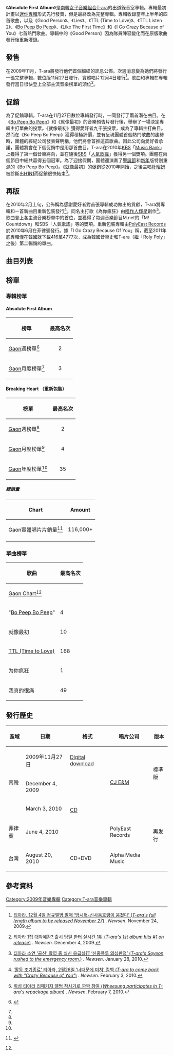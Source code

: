 {{Infobox album <!-- See Wikipedia:WikiProject_Albums -->
| Name        = Absolute First Album
| Type        = studio
| Artist      = [[T-ara|T-ara]]
| Cover       = <!-- 檔案不存在 AbsoluteFirstAlbum.jpg，可從英文維基百科取得 -->
| Released    = 2009年11月27日<small>（數位）</small><br>2009年12月4日<small>（實體唱片）</small><br>2010年3月3日<small>（再版）</small>
| Recorded    = 2009
| Genre       = [[流行音樂|Pop]]、[[南韓流行音樂|K-pop]]、[[舞曲流行音樂|dance-pop]]
| Length      = 
| Label       = [[Core_Contents_Media|Core Contents Media]]（南韓）<br>[[PolyEast_Records|PolyEast Records]]（菲律賓）<br>[[Alpha_Media_Music|Alpha Media Music]]（台灣）<ref>{{zh-tw icon}} [http://www.alphamusic.com.tw/index.php?page=shop.product_details&flypage=shop.flypage&product_id=70&category_id=11&manufacturer_id=0&option=com_virtuemart&Itemid=19 T-ara  Absolute First Album Repackeged] {{Wayback|url=http://www.alphamusic.com.tw/index.php?page=shop.product_details&flypage=shop.flypage&product_id=70&category_id=11&manufacturer_id=0&option=com_virtuemart&Itemid=19 |date=20101116163527 }} Retrieved 2010-10-07</ref>
| Producer    = Kwon Chang-hyun
| Reviews     = 
| Last album  =
| This album  =Absolute First Album<br>（2009）
| Next album  = [[Temptastic|Temptastic]]<br />（2010）
| Misc        ={{Singles
  | Name           = Absolute First Album
  | Type           = studio
  | Single 1       = 好人
  | Single 1 date  = 2009年4月29日
  | Single 2       = [[谎言_(T-ara)|谎言 (T-ara)]]
  | Single 2 date  = 2009年7月27日
  | Single 3       = [[TTL_(Time_to_Love)|TTL (Time to Love)]]
  | Single 3 date  = 2009年9月15日
  | Single 4       = [[TTL_Listen_2|TTL Listen 2]]
  | Single 4 date  = 2009年10月9日
  | Single 5       = [[Bo_Peep_Bo_Peep|Bo Peep Bo Peep]]
  | Single 5 date  = 2009年11月27日
  | Single 6       = 就像最初
  | Single 6 date  = 2009年11月27日
    }} 
{{Singles
  | Name           = Breaking Heart
  | Type           = studio
  | Single 1       = 為你瘋狂
  | Single 1 date  = 2010年2月26日
  | Single 2       = 我真的很痛
  | Single 2 date  = 2010年3月3日
    }} 
}}

《'''Absolute First Album'''》是[[南韓|南韓]][[女子音樂組合|女子音樂組合]][[T-ara|T-ara]]的出道錄音室專輯。專輯最初計畫以[[迷你專輯|迷你專輯]]形式先行發賣，但是最終改為完整專輯。專輯收錄當年上半年的四首歌曲，以及《Good Person》、《Lies》、《TTL (Time to Love)》、《TTL Listen 2》、《[[Bo_Peep_Bo_Peep|Bo Peep Bo Peep]]》、《Like The First Time》和《I Go Crazy Because of You》七首熱門歌曲。專輯中的《Good Person》因為隊員陣容變化而在原版歌曲發行後重新灌錄。

==發售==

在2009年11月，T-ara將發行他們首個細碟的訊息公佈。次週消息變為她們將發行一張完整專輯，數位版11月27日發行，實體唱片12月4日發行<ref>{{ko icon}} [http://newsen.com/news_view.php?uid=200911241103501001 티아라, 12월 4일 정규앨범 발매 ‘방시혁-신사동호랭이 뭉쳤다’	 (''T-ara's full length album to be released November 27'')] {{Wayback|url=http://newsen.com/news_view.php?uid=200911241103501001 |date=20150402102535 }}. ''Newsen''. November 24, 2009.</ref>。歌曲和專輯在專輯發行當日很快登上全部主流音樂榜單的頭位<ref>{{ko icon}} [http://newsen.com/news_view.php?uid=200912041737451002 티아라 1집 대박예감? 출시 당일 한터 실시간 1위 (''T-ara's 1st album hits #1 on release'')] {{Wayback|url=http://newsen.com/news_view.php?uid=200912041737451002 |date=20131226172458 }}. ''Newsen.'' December 4, 2009.</ref>。

==促銷==

為了促銷專輯，T-ara在11月27日數位專輯發行時，一同發行了兩首潛在曲目。在《[[Bo_Peep_Bo_Peep|Bo Peep Bo Peep]]》和《就像最初》的音樂預告片發行後，舉辦了一場決定專輯主打單曲的投票。《就像最初》獲得愛好者九千張投票，成為了專輯主打曲目。然而在《Bo Peep Bo Peep》獲得積極評價，並有呈現團體首個熱門歌曲的趨勢時，團體的經紀公司發表聲明稱，他們將會首推這首歌曲。因此公司向愛好者承諾，團體將會在下個促銷中是用那首曲目。T-ara在2010年[[韓國放送公社|KBS]]「[[Music_Bank|Music Bank]]」上獲得了第一個音樂將向，並在隨後[[SBS_(南韓)|SBS]]「[[人氣歌謠|人氣歌謠]]」獲得另一個獎項。團體在兩個節目中總共贏得五個冠軍。為了迎接假期，團體還演奏了[[聖誕節|聖誕節]]和[[新年|新年]]版特別重混的《Bo Peep Bo Peep》。《就像最初》的促銷從2010年開始，之後主唱[[朴昭妍|朴昭妍]]被診斷出[[H1N1|H1N1]]而促銷很快結束<ref>{{ko icon}} [http://newsen.com/news_view.php?uid=201001281328311002 티아라 소연 ‘공신’ 촬영 중 실신 응급실行 ‘신종플루 의심판정’	(''T-ara's Soyeon rushed to the emergency room.'')] {{Wayback|url=http://newsen.com/news_view.php?uid=201001281328311002 |date=20160313115845 }}. ''Newsen''. January 28, 2010.</ref>。

==再版==

在2010年2月上旬，公佈稱為感謝愛好者對首張專輯成功做出的貢獻，T-ara將專輯和一首新曲目重新包裝發行<ref>{{ko icon}} [http://newsen.com/news_view.php?uid=201002031132421001 ‘활동 조기종료’ 티아라, 2월26일 ‘너때문에 미쳐’ 컴백 (''T-ara to come back with "Crazy Because of You"'')] {{Wayback|url=http://newsen.com/news_view.php?uid=201002031132421001 |date=20150402093636 }}. ''Newsen''. February 3, 2010.</ref>。同名主打歌《為你瘋狂》由[[唱作人|唱作人]][[輝星|輝星]]創作<ref>{{ko icon}} [http://www.newsen.com/news_view.php?uid=201002071425061002 휘성 티아라 리패키지 앨범 작사가로 깜짝 참여	(''Wheesung participates in T-ara's repackage album'')] {{Wayback|url=http://www.newsen.com/news_view.php?uid=201002071425061002 |date=20131226172044 }}. ''Newsen''. February 7, 2010.</ref>。歌曲登上各主流音樂榜單中的首位，並獲得了每週音樂節目M.net的「M! Countdown」和SBS「人氣歌謠」等的獎項。重新包裝專輯由[[EMI|PolyEast Records]]於2010年6月在菲律賓發行。據「I Go Crazy Because Of You」稱，截至2011年底專輯僅在韓國就下載416萬4777次，成為韓國音樂史和T-ara（繼「Roly Poly」之後）第二暢銷的單曲。

==曲目列表==
{{tracklist
| collapsed      = no
| headline       = Absolute First Album
| extra_column   = 編曲
| total_length   = 49:15
| title1         = One & One
| lyrics1        = [[新沙洞老虎|新沙洞老虎]], 崔奎成
| music1         = [[新沙洞老虎|新沙洞老虎]], 崔奎成
| extra1         = [[新沙洞老虎|新沙洞老虎]]
| length1        = 2:36
| title2         = 처음처럼
| note2          = 就像最初
| lyrics2        = "hitman" bang
| music2         = "hitman" bang
| extra2         = Wonderkid
| length2        = 4:04
| title3         = [[Bo_Peep_Bo_Peep|Bo Peep Bo Peep]]
| lyrics3        = [[新沙洞老虎|新沙洞老虎]], 崔奎成
| music3         = [[新沙洞老虎|新沙洞老虎]], 崔奎成
| extra3         = [[新沙洞老虎|新沙洞老虎]], 崔奎成
| length3        = 3:45
| title4         = Tic Tic Toc
| lyrics4        = 安英民
| music4         = 安英民
| extra4         = Davina
| length4        = 3:19
| title5         = Bye Bye
| lyrics5        = Nam Ki-sang, Kang Jung-myung
| music5         = Nam Ki-sang
| extra5         = Nam Ki-sang
| length5        = 3:34
| title6         = Apple is A 
| lyrics6        = 安英民
| music6         = [[趙英秀|趙英秀]]
| extra6         = [[趙英秀|趙英秀]]
| length6        = 3:10
| title7         = Falling U
| lyrics7        = 韓勝浩
| music7         = 韓勝浩
| extra7         = 尹英民
| length7        = 3:29
| title8         = 너너너
| note8          = 你你你
| lyrics8        = 金道勛, 金基范, Rhymer
| music8         = 金道勛, 金基范
| extra8         = 金道勛
| length8        = 3:40
| title9         = [[거짓말|거짓말]] (Dance Ver.)
| note9          = 謊言
| lyrics9        = 安英民
| music9         = [[趙英秀|趙英秀]]
| extra9         = [[趙英秀|趙英秀]]
| length9        = 3:46
| title10        = T.T.L (Time To Love)
| note10         = feat. [[Supernova|超新星]]
| lyrics10       = Hwang Sung-jin, Rhymer, Joosuc
| music10        = 金道勛
| extra10        = 李尚浩
| length10       = 3:38
| title11        = 거짓말 (Slow Ver.)
| note11         = 謊言
| lyrics11       = 安英民
| music11        = [[趙英秀|趙英秀]]
| extra11        = [[趙英秀|趙英秀]]
| length11       = 3:44
| title12        = T.T.L Listen.2
| note12         = featuring Choshinsung
| lyrics12       = Rhymer, Sangchu
| music12        = 金道勛, Rhymer
| extra12        = Kim Ki-wan
| length12       = 3:32
| title13        = 좋은 사람
| note13         = 好人
| lyrics13       = K-SMITH
| music13        = 韓勝浩
| extra13        = Kim Jae-yang
| length13       = 3:32
| title14        = 놀아볼래?
| note14         = 要玩嗎？
| lyrics14       = 安英民
| music14        = [[趙英秀|趙英秀]], 金泰賢
| extra14        = [[趙英秀|趙英秀]], 金泰賢
| length14       = 2:53
}}
{{tracklist
| collapsed      = yes
| headline       = Breaking Heart [Repackage Full Album]
| extra_column   = 編曲
| total_length   = 55:50
| title15         = 너 때문에 미쳐 
| note15          = 為你瘋狂
| lyrics15        = [[輝星|輝星]]
| music15         = [[趙英秀|趙英秀]], 金泰賢
| extra15         = [[趙英秀|趙英秀]], 金泰賢
| length15        = 3:14
| title16         = 내가 너무 아파
| note16          = 我真的很痛
| lyrics16        = [[新沙洞老虎|新沙洞老虎]], 崔奎成
| music16         = [[新沙洞老虎|新沙洞老虎]], 崔奎成
| extra16         = [[新沙洞老虎|新沙洞老虎]], 崔奎成
| length16        = 3:14
}}

==榜單==
{{col-begin}}
{{col-2}}

===專輯榜單===
====Absolute First Album====
{| class="wikitable sortable"
!榜單
!最高名次
|-
|[[Gaon_Chart|Gaon]]週榜單<ref name=gaon>{{Ko icon}} {{cite web |url=http://www.gaonchart.co.kr/main/section/search/list.gaon?Search_str=%ED%8B%B0%EC%95%84%EB%9D%BC&x=42&y=10 |title=Gaon Search - T-ara |date=August 2, 2011 |publisher=Gaon |accessdate=2013-12-25 |archive-date=2017-08-04 |archive-url=https://web.archive.org/web/20170804053250/http://www.gaonchart.co.kr/main/section/search/list.gaon?Search_str=%ED%8B%B0%EC%95%84%EB%9D%BC&x=42&y=10 |dead-url=no }}</ref>
|align="center"|2
|-
|[[Gaon_Chart|Gaon]]月度榜單<ref name=gaon />
|align="center"|3
|}

====Breaking Heart （重新包裝）====
{| class="wikitable sortable"
!榜單
!最高名次
|-
|[[Gaon_Chart|Gaon]]週榜單<ref name="gaon"/>
|align="center"|2
|-
|[[Gaon_Chart|Gaon]]月度榜單<ref name=gaon />
|align="center"|4
|-
|[[Gaon_Chart|Gaon]]年度榜單<ref name=gaon />
|align="center"|35
|}

=====總銷量=====
{| class="wikitable"
!Chart
!Amount
|-
|Gaon實體唱片片銷量<ref>{{Ko icon}} {{cite web | title=Gaon album chart | url=http://www.gaonchart.co.kr/main/section/album/list.gaon?nationGbn=T | work=[[Gaon_Chart|Gaon]] | accessdate=March 2012 | archive-url=https://web.archive.org/web/20120515065714/http://www.gaonchart.co.kr/main/section/album/list.gaon?nationGbn=T | archive-date=2012-05-15 | dead-url=yes }}</ref>
|align="center"| 116,000+
|-

|}

{{col-2}}

===單曲榜單===
{| class="wikitable sortable" style="text-align:center;"
! rowspan="2" | 歌曲
! colspan="9" | 最高名次
|- style="font-size:smaller;"
! [[Gaon_Chart|Gaon Chart]]<ref name=gaon />
|-
| align="left" | "[[Bo_Peep_Bo_Peep|Bo Peep Bo Peep]]"
| 4
|-
| align="left" | 就像最初
| 10
|-
| align="left" | [[TTL_(Time_to_Love)|TTL (Time to Love)]]
| 168
|-
| align="left" | 为你疯狂
| 1
|-
| align="left" | 我真的很痛
| 49
|}
{{col-end}}

==發行歷史==
{| class="wikitable plainrowheaders"
|-
! scope="col"| 區域
! scope="col"| 日期
! scope="col"| 格式
! scope="col"| 唱片公司
! scope="col"| 版本
|-
| rowspan="3"| 南韓
| 2009年11月27日
| [[music_download|Digital download]]
| rowspan="3"| [[CJ_E&M|CJ E&M]]
| rowspan="2"| 標準版
|-
| December 4, 2009
| rowspan="3"| [[CD|CD]]
|-
| March 3, 2010
| rowspan="3"| 再发行
|-
| 菲律賓
| June 4, 2010
| PolyEast Records
|-
| 台灣
| August 20, 2010
| CD+DVD
| Alpha Media Music
|}

==參考資料==
{{reflist}}

{{T-ara}}

[[Category:2009年音樂專輯|Category:2009年音樂專輯]]
[[Category:T-ara音樂專輯|Category:T-ara音樂專輯]]